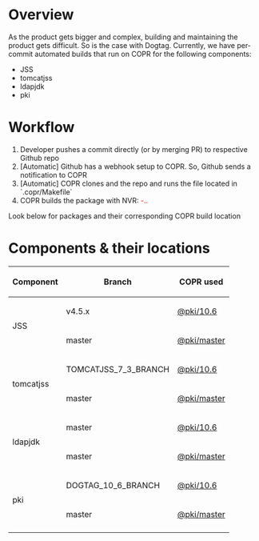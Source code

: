 = Overview =

As the product gets bigger and complex, building and maintaining the product gets difficult. So is the case with Dogtag. Currently, we have per-commit automated builds that run on COPR for the following components:

* JSS
* tomcatjss
* ldapjdk
* pki

= Workflow =

# Developer pushes a commit directly (or by merging PR) to respective Github repo
# [Automatic] Github has a webhook setup to COPR. So, Github sends a notification to COPR
# [Automatic] COPR clones and the repo and runs the file located in `.copr/Makefile`
# COPR builds the package with NVR: <font color=red><pkg>-<version>.<timestamp>.<commit-ID></font>

Look below for packages and their corresponding COPR build location

= Components & their locations =

{|class="wikitable"
! Component
! Branch
! COPR used
|-
|rowspan="2"|JSS
|v4.5.x
|[https://copr.fedorainfracloud.org/coprs/g/pki/10.6/package/jss/ @pki/10.6]
|-
|master
|[https://copr.fedorainfracloud.org/coprs/g/pki/master/package/jss @pki/master]
|-
|rowspan="2"|tomcatjss
|TOMCATJSS_7_3_BRANCH
|[https://copr.fedorainfracloud.org/coprs/g/pki/10.6/package/tomcatjss/ @pki/10.6]
|-
|master
|[https://copr.fedorainfracloud.org/coprs/g/pki/master/package/tomcatjss @pki/master]
|-
|rowspan="2"|ldapjdk
|master
|[https://copr.fedorainfracloud.org/coprs/g/pki/10.6/package/ldapjdk/ @pki/10.6]
|-
|master
|[https://copr.fedorainfracloud.org/coprs/g/pki/master/package/ldapjdk @pki/master]
|-
|rowspan="2"|pki
|DOGTAG_10_6_BRANCH
|[https://copr.fedorainfracloud.org/coprs/g/pki/10.6/package/pki/ @pki/10.6]
|-
|master
|[https://copr.fedorainfracloud.org/coprs/g/pki/master/package/pki @pki/master]
|-
|}